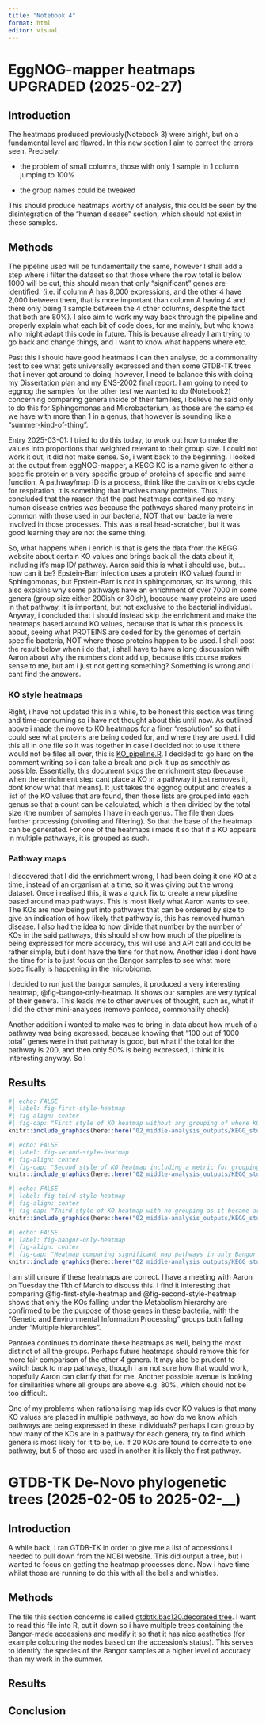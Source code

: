 ```yaml
---
title: "Notebook 4"
format: html
editor: visual
---
```


# EggNOG-mapper heatmaps UPGRADED (2025-02-27)

## Introduction

The heatmaps produced previously(Notebook 3) were alright, but on a fundamental level are flawed. In this new section I aim to correct the errors seen. Precisely:

-   the problem of small columns, those with only 1 sample in 1 column jumping to 100%

-   the group names could be tweaked

This should produce heatmaps worthy of analysis, this could be seen by the disintegration of the "human disease" section, which should not exist in these samples.

## Methods

The pipeline used will be fundamentally the same, however I shall add a step where i filter the dataset so that those where the row total is below 1000 will be cut, this should mean that only "significant" genes are identified. (i.e. if column A has 8,000 expressions, and the other 4 have 2,000 between them, that is more important than column A having 4 and there only being 1 sample between the 4 other columns, despite the fact that both are 80%). I also aim to work my way back through the pipeline and properly explain what each bit of code does, for me mainly, but who knows who might adapt this code in future. This is because already I am trying to go back and change things, and i want to know what happens where etc.

Past this i should have good heatmaps i can then analyse, do a commonality test to see what gets universally expressed and then some GTDB-TK trees that i never got around to doing, however, I need to balance this with doing my Dissertation plan and my ENS-2002 final report. I am going to need to eggnog the samples for the other test we wanted to do (Notebook2) concerning comparing genera inside of their families, i believe he said only to do this for Sphingomonas and Microbacterium, as those are the samples we have with more than 1 in a genus, that however is sounding like a "summer-kind-of-thing".

Entry 2025-03-01: I tried to do this today, to work out how to make the values into proportions that weighted relevant to their group size. I could not work it out, it did not make sense. So, i went back to the beginning. I looked at the output from eggNOG-mapper, a KEGG KO is a name given to either a specific protein or a very specific group of proteins of specific and same function. A pathway/map ID is a process, think like the calvin or krebs cycle for respiration, it is something that involves many proteins. Thus, i concluded that the reason that the past heatmaps contained so many human disease entries was because the pathways shared many proteins in common with those used in our bacteria, NOT that our bacteria were involved in those processes. This was a real head-scratcher, but it was good learning they are not the same thing.

So, what happens when i enrich is that is gets the data from the KEGG website about certain KO values and brings back all the data about it, including it's map ID/ pathway. Aaron said this is what i should use, but... how can it be? Epstein-Barr infection uses a protein (KO value) found in Sphingomonas, but Epstein-Barr is not in sphingomonas, so its wrong, this also explains why some pathways have an enrichment of over 7000 in some genera (group size either 200ish or 30ish), because many proteins are used in that pathway, it is important, but not exclusive to the bacterial individual. Anyway, i concluded that i should instead skip the enrichment and make the heatmaps based around KO values, because that is what this process is about, seeing what PROTEINS are coded for by the genomes of certain specific bacteria, NOT where those proteins happen to be used. I shall post the result below when i do that, i shall have to have a long discussion with Aaron about why the numbers dont add up, because this course makes sense to me, but am i just not getting something? Something is wrong and i cant find the answers.

### KO style heatmaps

Right, i have not updated this in a while, to be honest this section was tiring and time-consuming so i have not thought about this until now. As outlined above i made the move to KO heatmaps for a finer "resolution" so that i could see what proteins are being coded for, and where they are used. I did this all in one file so it was together in case i decided not to use it there would not be files all over, this is [KO_pipeline.R](https://github.com/tobiasnunn/tnunn_research/blob/f8d9fd92b14b02b43e5f9bedbdedf71cbdab13de/Dendrobates_tinctorius_Aaron_work/00_scripts/Rscripts/KO_Pipeline.R). I decided to go hard on the comment writing so i can take a break and pick it up as smoothly as possible. Essentially, this document skips the enrichment step (because when the enrichment step cant place a KO in a pathway it just removes it, dont know what that means). It just takes the eggnog output and creates a list of the KO values that are found, then those lists are grouped into each genus so that a count can be calculated, which is then divided by the total size (the number of samples I have in each genus. The file then does further processing (pivoting and filtering). So that the base of the heatmap can be generated. For one of the heatmaps i made it so that if a KO appears in multiple pathways, it is grouped as such.

### Pathway maps

I discovered that I did the enrichment wrong, I had been doing it one KO at a time, instead of an organism at a time, so it was giving out the wrong dataset. Once i realised this, it was a quick fix to create a new pipeline based around map pathways. This is most likely what Aaron wants to see. The KOs are now being put into pathways that can be ordered by size to give an indication of how likely that pathway is, this has removed human disease. I also had the idea to now divide that number by the number of KOs in the said pathways, this should show how much of the pipeline is being expressed for more accuracy, this will use and API call and could be rather simple, but i dont have the time for that now. Another idea i dont have the time for is to just focus on the Bangor samples to see what more specifically is happening in the microbiome.

I decided to run just the bangor samples, it produced a very interesting heatmap, @fig-bangor-only-heatmap. It shows our samples are very typical of their genera. This leads me to other avenues of thought, such as, what if I did the other mini-analyses (remove pantoea, commonality check).

Another addition i wanted to make was to bring in data about how much of a pathway was being expressed, because knowing that "100 out of 1000 total" genes were in that pathway is good, but what if the total for the pathway is 200, and then only 50% is being expressed, i think it is interesting anyway. So I

## Results

```r
#| echo: FALSE
#| label: fig-first-style-heatmap
#| fig-align: center
#| fig-cap: "First style of KO heatmap without any grouping of where KOs appear in multiple. With the decided group being the alphabetical first. These titles cannot be concretely confirmed to be correct because of this, a KO is identified, but there is no way of knowing just how the organism uses it."
knitr::include_graphics(here::here("02_middle-analysis_outputs/KEGG_stuff/", "KOheatmap.png"))
```

```r
#| echo: FALSE
#| label: fig-second-style-heatmap
#| fig-align: center
#| fig-cap: "Second style of KO heatmap including a metric for grouping where any KO that has been found attributed to multiple groups in the hierarchy is put into the multiple hierarchies"
knitr::include_graphics(here::here("02_middle-analysis_outputs/KEGG_stuff/", "KOheatmapmulti.png"))
```

```r
#| echo: FALSE
#| label: fig-third-style-heatmap
#| fig-align: center
#| fig-cap: "Third style of KO heatmap with no grouping as it became arbitrary adding little to the overall heatmap. The space freed allows for the full name of the protein to be used instead of the KO value"
knitr::include_graphics(here::here("02_middle-analysis_outputs/KEGG_stuff/", "KOheatmap_no_group.png"))
```

```r
#| echo: FALSE
#| label: fig-bangor-only-heatmap
#| fig-align: center
#| fig-cap: "Heatmap comparing significant map pathways in only Bangor samples"
knitr::include_graphics(here::here("02_middle-analysis_outputs/KEGG_stuff/", "just_Bangor.png"))
```

I am still unsure if these heatmaps are correct. I have a meeting with Aaron on Tuesday the 11th of March to discuss this. I find it interesting that comparing @fig-first-style-heatmap and @fig-second-style-heatmap shows that only the KOs falling under the Metabolism hierarchy are confirmed to be the purpose of those genes in these bacteria, with the "Genetic and Environmental Information Processing" groups both falling under "Multiple hierarchies".

Pantoea continues to dominate these heatmaps as well, being the most distinct of all the groups. Perhaps future heatmaps should remove this for more fair comparison of the other 4 genera. It may also be prudent to switch back to map pathways, though i am not sure how that would work, hopefully Aaron can clarify that for me. Another possible avenue is looking for similarities where all groups are above e.g. 80%, which should not be too difficult.

One of my problems when rationalising map ids over KO values is that many KO values are placed in multiple pathways, so how do we know which pathways are being expressed in these individuals? perhaps I can group by how many of the KOs are in a pathway for each genera, try to find which genera is most likely for it to be, i.e. if 20 KOs are found to correlate to one pathway, but 5 of those are used in another it is likely the first pathway.

# GTDB-TK De-Novo phylogenetic trees (2025-02-05 to 2025-02-\_\_)

## Introduction

A while back, i ran GTDB-TK in order to give me a list of accessions i needed to pull down from the NCBI website. This did output a tree, but i wanted to focus on getting the heatmap processes done. Now i have time whilst those are running to do this with all the bells and whistles.

## Methods

The file this section concerns is called [gtdbtk.bac120.decorated.tree](https://github.com/tobiasnunn/tnunn_research/blob/b8afeeb154bc1fbec30221d48c1b31852d5534e7/02_middle-analysis_outputs/gtdbtk_stuff/20241224_de_novo_wf/gtdbtk.bac120.decorated.tree). I want to read this file into R, cut it down so i have multiple trees containing the Bangor-made accessions and modify it so that it has nice aesthetics (for example colouring the nodes based on the accession's status). This serves to identify the species of the Bangor samples at a higher level of accuracy than my work in the summer.

## Results

## Conclusion
